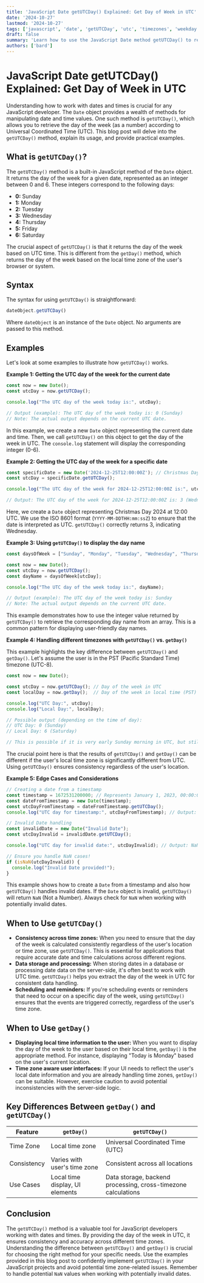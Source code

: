 ```yaml
---
title: 'JavaScript Date getUTCDay() Explained: Get Day of Week in UTC'
date: '2024-10-27'
lastmod: '2024-10-27'
tags: ['javascript', 'date', 'getUTCDay', 'utc', 'timezones', 'weekday']
draft: false
summary: 'Learn how to use the JavaScript Date method getUTCDay() to retrieve the day of the week (0-6) in Universal Coordinated Time (UTC).  Explore practical examples and understand the differences between getDay() and getUTCDay().'
authors: ['bard']
---
```


# JavaScript Date getUTCDay() Explained: Get Day of Week in UTC

Understanding how to work with dates and times is crucial for any JavaScript developer. The `Date` object provides a wealth of methods for manipulating date and time values. One such method is `getUTCDay()`, which allows you to retrieve the day of the week (as a number) according to Universal Coordinated Time (UTC). This blog post will delve into the `getUTCDay()` method, explain its usage, and provide practical examples.

## What is `getUTCDay()`?

The `getUTCDay()` method is a built-in JavaScript method of the `Date` object. It returns the day of the week for a given date, represented as an integer between 0 and 6. These integers correspond to the following days:

*   **0:** Sunday
*   **1:** Monday
*   **2:** Tuesday
*   **3:** Wednesday
*   **4:** Thursday
*   **5:** Friday
*   **6:** Saturday

The crucial aspect of `getUTCDay()` is that it returns the day of the week based on UTC time. This is different from the `getDay()` method, which returns the day of the week based on the local time zone of the user's browser or system.

## Syntax

The syntax for using `getUTCDay()` is straightforward:

```javascript
dateObject.getUTCDay()
```

Where `dateObject` is an instance of the `Date` object.  No arguments are passed to this method.

## Examples

Let's look at some examples to illustrate how `getUTCDay()` works.

**Example 1: Getting the UTC day of the week for the current date**

```javascript
const now = new Date();
const utcDay = now.getUTCDay();

console.log("The UTC day of the week today is:", utcDay);

// Output (example): The UTC day of the week today is: 0 (Sunday)
// Note: The actual output depends on the current UTC date.
```

In this example, we create a new `Date` object representing the current date and time. Then, we call `getUTCDay()` on this object to get the day of the week in UTC. The `console.log` statement will display the corresponding integer (0-6).

**Example 2: Getting the UTC day of the week for a specific date**

```javascript
const specificDate = new Date('2024-12-25T12:00:00Z'); // Christmas Day 2024 at 12:00 UTC
const utcDay = specificDate.getUTCDay();

console.log("The UTC day of the week for 2024-12-25T12:00:00Z is:", utcDay);

// Output: The UTC day of the week for 2024-12-25T12:00:00Z is: 3 (Wednesday)
```

Here, we create a `Date` object representing Christmas Day 2024 at 12:00 UTC. We use the ISO 8601 format (`YYYY-MM-DDTHH:mm:ssZ`) to ensure that the date is interpreted as UTC.  `getUTCDay()` correctly returns 3, indicating Wednesday.

**Example 3: Using `getUTCDay()` to display the day name**

```javascript
const daysOfWeek = ["Sunday", "Monday", "Tuesday", "Wednesday", "Thursday", "Friday", "Saturday"];

const now = new Date();
const utcDay = now.getUTCDay();
const dayName = daysOfWeek[utcDay];

console.log("The UTC day of the week today is:", dayName);

// Output (example): The UTC day of the week today is: Sunday
// Note: The actual output depends on the current UTC date.
```

This example demonstrates how to use the integer value returned by `getUTCDay()` to retrieve the corresponding day name from an array. This is a common pattern for displaying user-friendly day names.

**Example 4: Handling different timezones with `getUTCDay()` vs. `getDay()`**

This example highlights the key difference between `getUTCDay()` and `getDay()`. Let's assume the user is in the PST (Pacific Standard Time) timezone (UTC-8).

```javascript
const now = new Date();

const utcDay = now.getUTCDay(); // Day of the week in UTC
const localDay = now.getDay();  // Day of the week in local time (PST)

console.log("UTC Day:", utcDay);
console.log("Local Day:", localDay);

// Possible output (depending on the time of day):
// UTC Day: 0 (Sunday)
// Local Day: 6 (Saturday)

// This is possible if it is very early Sunday morning in UTC, but still Saturday evening in PST.
```

The crucial point here is that the results of `getUTCDay()` and `getDay()` can be different if the user's local time zone is significantly different from UTC.  Using `getUTCDay()` ensures consistency regardless of the user's location.

**Example 5: Edge Cases and Considerations**

```javascript
// Creating a date from a timestamp
const timestamp = 1672531200000; // Represents January 1, 2023, 00:00:00 UTC
const dateFromTimestamp = new Date(timestamp);
const utcDayFromTimestamp = dateFromTimestamp.getUTCDay();
console.log("UTC day for timestamp:", utcDayFromTimestamp); // Output: 0 (Sunday)

// Invalid Date handling
const invalidDate = new Date("Invalid Date");
const utcDayInvalid = invalidDate.getUTCDay();

console.log("UTC day for invalid date:", utcDayInvalid); // Output: NaN (Not a Number)

// Ensure you handle NaN cases!
if (isNaN(utcDayInvalid)) {
  console.log("Invalid Date provided!");
}
```

This example shows how to create a `Date` from a timestamp and also how `getUTCDay()` handles invalid dates. If the `Date` object is invalid, `getUTCDay()` will return `NaN` (Not a Number). Always check for `NaN` when working with potentially invalid dates.

## When to Use `getUTCDay()`

*   **Consistency across time zones:**  When you need to ensure that the day of the week is calculated consistently regardless of the user's location or time zone, use `getUTCDay()`. This is essential for applications that require accurate date and time calculations across different regions.
*   **Data storage and processing:** When storing dates in a database or processing date data on the server-side, it's often best to work with UTC time. `getUTCDay()` helps you extract the day of the week in UTC for consistent data handling.
*   **Scheduling and reminders:**  If you're scheduling events or reminders that need to occur on a specific day of the week, using `getUTCDay()` ensures that the events are triggered correctly, regardless of the user's time zone.

## When to Use `getDay()`

*   **Displaying local time information to the user:** When you want to display the day of the week to the user based on their local time, `getDay()` is the appropriate method. For instance, displaying "Today is Monday" based on the user's current location.
*   **Time zone aware user interfaces:** If your UI needs to reflect the user's local date information and you are already handling time zones, `getDay()` can be suitable.  However, exercise caution to avoid potential inconsistencies with the server-side logic.

## Key Differences Between `getDay()` and `getUTCDay()`

| Feature          | `getDay()`                       | `getUTCDay()`                       |
|-------------------|-----------------------------------|------------------------------------|
| Time Zone        | Local time zone                  | Universal Coordinated Time (UTC)   |
| Consistency      | Varies with user's time zone   | Consistent across all locations      |
| Use Cases         | Local time display, UI elements   | Data storage, backend processing, cross-timezone calculations |

## Conclusion

The `getUTCDay()` method is a valuable tool for JavaScript developers working with dates and times. By providing the day of the week in UTC, it ensures consistency and accuracy across different time zones. Understanding the difference between `getUTCDay()` and `getDay()` is crucial for choosing the right method for your specific needs. Use the examples provided in this blog post to confidently implement `getUTCDay()` in your JavaScript projects and avoid potential time zone-related issues. Remember to handle potential `NaN` values when working with potentially invalid dates.